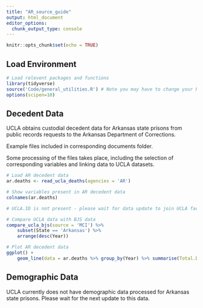```yaml
---
title: "AR_source_guide"
output: html_document
editor_options: 
  chunk_output_type: console
---
```


```r
knitr::opts_chunk$set(echo = TRUE)
```

## Load Environment

```r
# Load relevent packages and functions
library(tidyverse)
source('Code/general_utilities.R') # Note you may have to change your Rmarkdown option for evaluate chunks to project instead of document
options(scipen=10)
```

## Decedent Data

UCLA obtains custodial decedent data for Arkansas state prisons from public records requests to the Arkansas Department of Corrections.

Example files included in corresponding documents folder. 

Some processing of the files takes place, including the selection of corresponding variables and linking data to UCLA datasets. 

```r
# Load AR decedent data
ar.deaths <- read_ucla_deaths(agencies = 'AR')

# Show variables present in AR decedent data
colnames(ar.deaths)

# UCLA.ID is not present - please wait for data update to join UCLA facility data

# Compare UCLA data with BJS data
compare_ucla_bjs(source = 'MCI') %>%
    subset(State == 'Arkansas') %>%
    arrange(desc(Year))

# Plot AR decedent data 
ggplot() +
    geom_line(data = ar.deaths %>% group_by(Year) %>% summarise(Total.Deaths = sum(Total.Deaths)),aes(x = Year, y = Total.Deaths))

```


## Demographic Data

UCLA currently does not have demographic data processed for Arkansas state prisons. Please wait for the next update to this data. 

